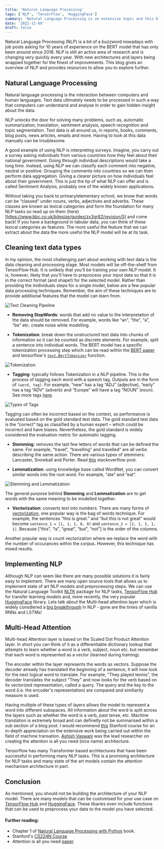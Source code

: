 ```yaml
---
title: 'Natural Language Processing'
tags: ['NLP', 'TensorFlow', 'HuggingFace']
summary: 'Natural Language Processing is an extensive topic and this blog tries to summarise it.'
date: '2021-11-09'
draft: false
---
```


Natural Language Processing (NLP) is a bit of a buzzword nowadays with job posts asking for 10 years of experience on the BERT model that has only been around since 2018. NLP is still an active area of research and is changing very quickly every year. With new architectures and layers being wrapped together for the finest of improvements. This blog gives an overview of NLP and provides resources to allow you to explore further.


## Natural Language Processing

Natural language processing is the interaction between computers and human languages. Text data ultimately needs to be processed in such a way that computers can understand and analyse in order to gain hidden insight about the data. 

NLP unlocks the door for solving many problems, such as, automatic summarization, translation, sentiment analysis, speech recognition and topic segmentation. Text data is all around us, in reports, books, comments, blog posts, news articles, emails and more. Having to look at this data manually can be troublesome. 

A good example of using NLP is interpreting surveys. Imagine, you carry out a survey asking individuals from various countries how they feel about their national government. Going through individual descriptions would take a long time. Instead, using NLP we can classify each comment into negative, neutral or positive. Grouping the comments into countries so we can then perform data aggregation. Giving a clearer picture on how individuals feel about their government. This is just the tip of what NLP can offer and is called Sentiment Analysis, probably one of the widely known applications.

Without taking you back to primary/elementary school, we know that words can be “classed” under nouns, verbs, adjectives and adverbs. These classes are known as lexical categories and form the foundation for many NLP tasks so read up on them (here)[https://www.bbc.co.uk/bitesize/guides/zx3gr82/revision/5] and come back! If you have a background in tabular data, you can think of these lexical categories as features. The more useful the feature that we can extract about the data the more useful the NLP model will be at its task.


## Cleaning text data types

In my opinion, the most challenging part about working with text data is the data cleaning and processing stage. Most models will be off-the-shelf from TensorFlow Hub. It is unlikely that you'll be training your own NLP model. It is, however, likely that you'll have to preprocess your input data so that it is in the correct format (and shape!) for the selected model. Rather than providing the inidividuals steps for a single model, below are a few popular data processing techniques. Remember, the aim of these techniques are to provide additional features that the model can learn from.

![Text Cleaning Pipeline](/static/images/natural-language-processing/text-pipeline.png)

- **Removing StopWords**: words that add no value to the interpretation of the data should be removed. For example, words like “an”, “the”, “a”, “be” etc. create noise while modelling. 

- **Tokenization**: break down the unstructured text data into chunks of information so it can be counted as discrete elements. For example, split a sentence into individual words. The BERT model has a specific tokenization processing step which can be read within the [BERT paper](https://arxiv.org/abs/1810.04805) and tensorflow's [`text.BertTokenizer`](https://www.tensorflow.org/text/api_docs/python/text/BertTokenizer) function.

![Tokenization](/static/images/natural-language-processing/tokenization.jpeg)

- **Tagging**: typically follows Tokenization in a NLP pipeline. This is the process of tagging each word with a speech tag. Outputs are in the form of `(word, tag)`. For example, “new” has a tag “ADJ” (adjective), “early” has a tag “ADV” (adverb) and “Europe” will have a tag “NOUN” (noun). See more tags [here](http://www.nltk.org/book/ch05.html#tab-universal-tagset).


![Types of Tags](/static/images/natural-language-processing/types-of-tagging.jpeg)

Tagging can often be incorrect based on the context, so performance is evaluated based on the gold standard test data. The gold standard test data is the “correct” tag as classified by a human expert – which could be incorrect and have biases. Nevertheless, the gold standard is widely considered the evaluation metric for automatic tagging.


- **Stemming**: removes the last few letters of words that can be defined the same. For example, “travel”, “travelling” and travelled” are all verbs describing the same action. There are various types of stemmers: Lancaster, Snowball and Porter. Read [this](https://stackoverflow.com/a/11210358) stackoverflow post.

- **Lemmatization**: using knowledge base called WordNet, you can convert similar words into the root word. For example, “ate” and “eat”.

![Stemming and Lemmatization](/static/images/natural-language-processing/stemming-vs-lemmatization.png)

The general purpose behind **Stemming** and **Lemmatization** are to get words with the same meaning to be modelled together. 

- **Vectorization**: converts text into numbers. There are many forms of [vectorization](https://www.oreilly.com/library/view/applied-text-analysis/9781491963036/ch04.html), one popular way is the bag of words technique. For example, the sentences “this is great.” and “but this is not great” would become `sentence_1 = [1, 1, 1, 0, 0]` and `sentence_2 = [1, 1, 1, 1, 1]`. Because [“this”, “is”, “great”, “but”, “not”] is the order of the columns. 

Another popular way is count vectorization where we replace the word with the number of occurances within the corpus. However, this technique has mixed results.


## Implementing NLP 

Although NLP can seem like there are many possible solutions it is fairly easy to implement. There are many open source tools that allows us to implement state of art NLP models and preprocessing steps. We can use the Natural Language Toolkit [NLTK](https://www.nltk.org/) package for NLP tasks, [TensorFlow Hub](https://www.tensorflow.org/hub) for transfer learning models and, more recently, the very popular [HuggingFace](https://huggingface.co/) library. Lets talk about the Multi-head attention layer which is widely consdiered a [big breakthrough](https://paperswithcode.com/method/multi-head-attention) in NLP - gone are the times of vanilla RNNs and LSTMs! 


## Multi-Head Attention

Multi-head Attention layer is based on the Scaled Dot Product Attention layer. In short you can think of it as a differentiable dictionary lookup that attempts to learn whether a word is a verb, subject, noun etc. but remember that each word is represented as a vector (learned during training).

The encoder within the layer represents the words as vectors. Suppose the decoder already has translated the beginning of a sentence, it will now look for the next logical word to translate. For example, "They played tennis", the decoder translates the subject "They" and now looks for the verb based on its vectorized representation, called a query. The query and the key to the word (i.e. the encoder's representation) are compared and similiarity measure is used.

Having multiple of these types of layers allows the model to represent a word into different subspaces. All information about the word is split across the layers such as whether the word is a verb, past tense, etc. Machine translation is extremely broad and can definetly not be summarised within a sub section of a blog post. I would recommend [this](http://web.stanford.edu/class/cs224n/s) Stanford course for an in-depth appreciation on the extensive work being carried out within the field of machine transation. [Ashish Vaswani](https://paperswithcode.com/search?q=author%3AAshish+Vaswani) was the lead researcher on creating the attention is all you need (nice name) architecture. 

Tensorflow has many Transformer based architectures that have been successful in performing many NLP tasks. This is a promising architecture for NLP tasks and many state of the art models contain the attention mechanism architecture in part. 

## Conclusion

As mentioned, you should not be building the architecture of your NLP model. There are many models that can be customised for your use case on [TensorFlow Hub](https://tfhub.dev/) and [HuggingFace](https://huggingface.co/). These libaries even include functions that can be used to preprocess your data to the model you have selected.


#### Further reading:

- Chapter 1 of [Natural Language Processing with Python](http://www.nltk.org/book/) book. 
- Stanford's [CS224N Course](http://web.stanford.edu/class/cs224n/s)
- Attention is all you need [paper](https://arxiv.org/abs/1706.03762)

